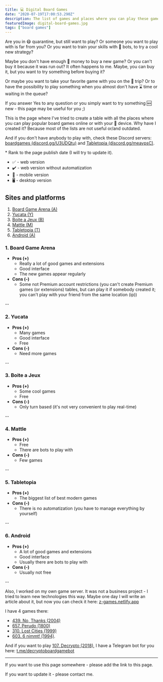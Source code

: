 ```yaml
---
title: 💻 Digital Board Games
date: "2020-07-19T17:00:53.290Z"
description: The list of games and places where you can play these games. One more list, but this one is sorted by board game geek rank.
featuredImage: digital-board-games.jpg
tags: ["board games"]
---
```


Are you in 😷 quarantine, but still want to play?
Or someone you want to play with is far from you?
Or you want to train your skills with 🤖 bots, to try a cool new strategy?

Maybe you don't have enough 💸 money to buy a new game?
Or you can't buy it because it was run out? It often happens to me.
Maybe, you can buy it, but you want to try something before buying it?

Or maybe you want to take your favorite game with you on the 🧳 trip?
Or to have the possibility to play something when you almost don't have ⌛ time or waiting in the queue?

If you answer Yes to any question or you simply want to try something 🆕 new - this page may be useful for you ;)

This is the page where I've tried to create a table with all the places where you can play popular board games online or with your 📱 device. Why have I created it? Because most of the lists are not useful or/and outdated.

And if you don't have anybody to play with, check these Discord servers: [boardgames (discord.gg/U3UDQtu)](https://discord.gg/U3UDQtu) and [Tabletopia (discord.gg/meavpsC)](https://discord.gg/meavpsC).


<Table rows={boardGamesOnlineData} />

\* Rank to the page publish date (I will try to update it).

- ✅ - web version
- ✔️ - web version without automatization
- 📱 - mobile version
- 🖥️ - desktop version

## Sites and platforms

1. [Board Game Arena (A)](https://boardgamearena.com)
2. [Yucata (Y)](https://yucata.de)
3. [Boite a Jeux (B)](http://boiteajeux.net)
4. [Mattle (M)](https://mattle.online)
5. [Tabletopia (T)](https://tabletopia.com)
6. [Android (A)](https://play.google.com/store/apps)

### 1. Board Game Arena
- **Pros (+)**
  - Really a lot of good games and extensions
  - Good interface
  - The new games appear regularly
- **Cons (-)**
  - Some not Premium account restrictions (you can't create Premium games (or extensions) tables, but can play it if somebody created it; you can't play with your friend from the same location (ip))

--

### 2. Yucata
- **Pros (+)**
  - Many games
  - Good interface
  - Free
- **Cons (-)**
  - Need more games

--

### 3. Boite a Jeux
- **Pros (+)**
  - Some cool games
  - Free
- **Cons (-)**
  - Only turn based (it's not very convenient to play real-time)

--

### 4. Mattle
- **Pros (+)**
  - Free
  - There are bots to play with
- **Cons (-)**
  - Few games

--

### 5. Tabletopia
- **Pros (+)**
  - The biggest list of best modern games
- **Cons (-)**
  - There is no automatization (you have to manage everything by yourself)

--

### 6. Android
- **Pros (+)**
  - A lot of good games and extensions
  - Good interface
  - Usually there are bots to play with
- **Cons (-)**
  - Usually not free

--

Also, I worked on my own game server. It was not a business project - I tried to learn new technologies this way.
Maybe one day I will write an article about it, but now you can check it here: [z-games.netlify.app](https://z-games.netlify.app)

I have 4 games there:
- [439. No, Thanks (2004)](https://boardgamegeek.com/boardgame/12942/no-thanks)
- [657. Perudo (1800)](https://boardgamegeek.com/boardgame/45/perudo)
- [310. Lost Cities (1999)](https://boardgamegeek.com/boardgame/50/lost-cities)
- [603. 6 nimmt! (1994)](https://boardgamegeek.com/boardgame/432/6-nimmt).

And if you want to play [107. Decrypto (2018)](https://boardgamegeek.com/boardgame/225694/decrypto), I have a Telegram bot for you here: [t.me/decryptoboardgamebot](https://t.me/decryptoboardgamebot)

---

If you want to use this page somewhere - please add the link to this page.

If you want to update it - please contact me.
